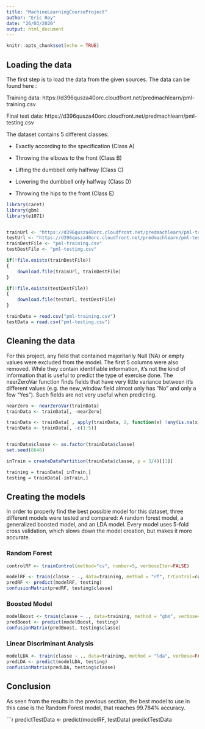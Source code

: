 ```yaml
---
title: "MachineLearningCourseProject"
author: "Eric Roy"
date: "26/03/2020"
output: html_document
---
```


```r
knitr::opts_chunk$set(echo = TRUE)
```

## Loading the data

The first step is to load the data from the given sources. The data can be found here :

Training data: 
https://d396qusza40orc.cloudfront.net/predmachlearn/pml-training.csv

Final test data:
https://d396qusza40orc.cloudfront.net/predmachlearn/pml-testing.csv

The dataset contains 5 different classes:

*   Exactly according to the specification (Class A)

*   Throwing the elbows to the front (Class B)

*   Lifting the dumbbell only halfway (Class C)

*   Lowering the dumbbell only halfway (Class D)

*   Throwing the hips to the front (Class E)

```r
library(caret)
library(gbm)
library(e1071)


trainUrl <- "https://d396qusza40orc.cloudfront.net/predmachlearn/pml-training.csv"
testUrl <- "https://d396qusza40orc.cloudfront.net/predmachlearn/pml-testing.csv"
trainDestFile <- "pml-training.csv"
testDestFile <- "pml-testing.csv"

if(!file.exists(trainDestFile))
{
    download.file(trainUrl, trainDestFile)
}

if(!file.exists(testDestFile))
{
    download.file(testUrl, testDestFile)
}

trainData = read.csv("pml-training.csv")
testData = read.csv("pml-testing.csv")
```

## Cleaning the data

For this project, any field that contained majoritarily Null (NA) or empty values were excluded from the model. The first 5 columns were also removed. While they contain identifiable information, it's not the kind of information that is useful to predict the type of exercise done. The nearZeroVar function finds fields that have very little variance between it's different values (e.g. the new_window field almost only has "No" and only a few "Yes"). Such fields are not very useful when predicting.

```r
nearZero <- nearZeroVar(trainData)
trainData <- trainData[, -nearZero]

trainData <- trainData[ , apply(trainData, 2, function(x) !any(is.na(x)))]
trainData <- trainData[, -c(1:5)]


trainData$classe <- as.factor(trainData$classe)
set.seed(6646)

inTrain = createDataPartition(trainData$classe, p = 3/4)[[1]]

training = trainData[ inTrain,]
testing = trainData[-inTrain,]
```

## Creating the models

In order to properly find the best possible model for this dataset, three different models were tested and compared: A random forest model, a generalized boosted model, and an LDA model. Every model uses 5-fold cross validation, which slows down the model creation, but makes it more accurate.

### Random Forest

```r
controlRF <- trainControl(method="cv", number=5, verboseIter=FALSE)

modelRF <- train(classe ~ ., data=training, method = "rf", trControl=controlRF)
predRF <- predict(modelRF, testing)
confusionMatrix(predRF, testing$classe)
```

### Boosted Model

```r
modelBoost <- train(classe ~ ., data=training, method = "gbm", verbose=FALSE, trControl=controlRF)
predBoost <- predict(modelBoost, testing)
confusionMatrix(predBoost, testing$classe)
```

### Linear Discriminant Analysis

```r
modelLDA <- train(classe ~ ., data=training, method = "lda", verbose=FALSE, trControl=controlRF)
predLDA <- predict(modelLDA, testing)
confusionMatrix(predLDA, testing$classe)
```

## Conclusion

As seen from the results in the previous section, the best model to use in this case is the Random Forest model, that reaches 99.784% accuracy.


```r
predictTestData <- predict(modelRF, testData)
predictTestData